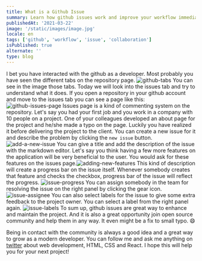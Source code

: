 ```yaml
---
title: What is a Github Issue
summary: Learn how github issues work and improve your workflow immediately!
publishedAt: '2021-03-22'
image: '/static/images/image.jpg'
locale: en
tags: ['github', 'workflow', 'issue', 'collaboration']
isPublished: true
alternate: ''
type: blog
---
```


I bet you have interacted with the github as a developer. Most probably you have seen the different tabs on the repository page. ![github-tabs](./issue1.png) You can see in the image those tabs. Today we will look into the issues tab and try to understand what it does.
If you open a repository in your github account and move to the issues tab you can see a page like this:
![github-issues-page](./issue2.png) Issues page is a kind of commenting system on the repository. Let's say you had your first job and you work in a company with 10 people on a project. One of your colleagues developed an about page for the project and he/she made a typo on the page. Luckily you have realized it before delivering the project to the client. You can create a new issue for it and describe the problem by clicking the `new issue` button.![add-a-new-issue](./issue3.png) You can give a title and add the description of the issue with the markdown editor. Let's say you think having a few more features on the application will be very beneficial to the user. You would ask for these features on the issues page.![adding-new-features](./issue4.png) This kind of description will create a progress bar on the issue itself. Whenever somebody creates that feature and checks the checkbox, progress bar of the issue will reflect the progress.
![issue-progress](./issue5.png) You can assign somebody in the team for resolving the issue on the right panel by clicking the gear icon.![issue-assignee](./issue6.png) You can also select labels for the issue to give some extra feedback to the project owner. You can select a label from the right panel again.
![issue-labels](./issue7.png) To sum up, github issues are great way to enhance and maintain the project. And it is also a great opportunity join open source community and help them in any way. It even might be a fix to small typo. 😄

Being in contact with the community is always a good idea and a great way to grow as a modern developer. You can follow me and ask me anything on [twitter](https://twitter.com/uguremirmustafa) about web development, HTML, CSS and React. I hope this will help you for your next project!
